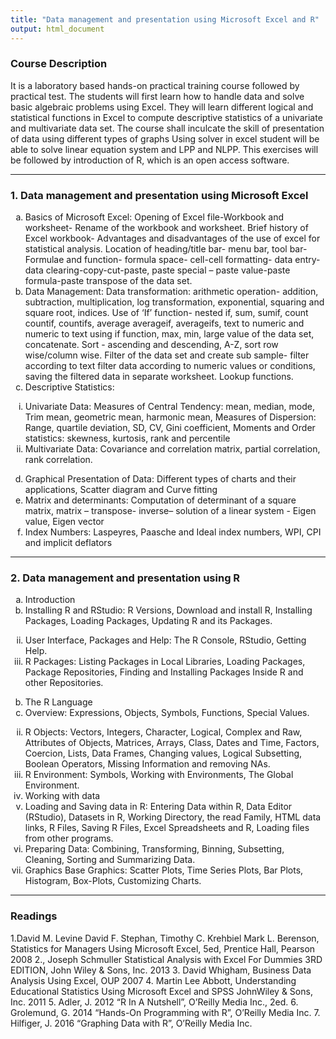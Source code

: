```yaml
---
title: "Data management and presentation using Microsoft Excel and R"
output: html_document
---
```


### Course Description
It is a laboratory based hands-on practical training course followed by practical test. The students will first learn how to handle data and solve basic algebraic problems using Excel. They will learn different logical and statistical functions in Excel to compute descriptive statistics of a univariate and multivariate data set. The course shall inculcate the skill of presentation of data using different types of graphs Using solver in excel student will be able to solve linear equation system and LPP and NLPP. This exercises will be followed by
introduction of R, which is an open access software.

---

### 1. Data management and presentation using Microsoft Excel
a. Basics of Microsoft Excel: Opening of Excel file-Workbook and worksheet- Rename of the workbook and worksheet. Brief history of Excel workbook- Advantages and disadvantages of the use of excel for statistical analysis. Location of heading/title bar- menu bar, tool bar- Formulae and function- formula space- cell-cell formatting- data entry-data clearing-copy-cut-paste, paste special – paste value-paste formula-paste transpose of the data set.
b. Data Management: Data transformation: arithmetic operation- addition, subtraction, multiplication, log transformation, exponential, squaring and square root, indices. Use of ‘If’ function- nested if, sum, sumif, count countif, countifs, average averageif, averageifs, text to numeric and numeric to text using if function, max, min, large value of the data set, concatenate. Sort - ascending and descending, A-Z, sort row wise/column wise. Filter of the data set and create sub sample- filter according to text filter data according to
numeric values or conditions, saving the filtered data in separate worksheet. Lookup functions.
c. Descriptive Statistics:
(i) Univariate Data:
Measures of Central Tendency: mean, median, mode, Trim mean, geometric mean, harmonic mean,
Measures of Dispersion: Range, quartile deviation, SD, CV, Gini coefficient,
Moments and Order statistics: skewness, kurtosis, rank and percentile
(ii) Multivariate Data: Covariance and correlation matrix, partial correlation, rank correlation.
d. Graphical Presentation of Data: Different types of charts and their applications, Scatter diagram and Curve fitting
e. Matrix and determinants: Computation of determinant of a square matrix, matrix – transpose- inverse– solution of a linear system - Eigen value, Eigen vector 
f. Index Numbers: Laspeyres, Paasche and Ideal index numbers, WPI, CPI and implicit deflators

---


### 2. Data management and presentation using R
a. Introduction
i. Installing R and RStudio: R Versions, Download and install R, Installing Packages, Loading Packages, Updating R and its Packages.
ii. User Interface, Packages and Help: The R Console, RStudio, Getting Help.
iii. R Packages: Listing Packages in Local Libraries, Loading Packages, Package Repositories,
Finding and Installing Packages Inside R and other Repositories.
b. The R Language
i. Overview: Expressions, Objects, Symbols, Functions, Special Values.
ii. R Objects: Vectors, Integers, Character, Logical, Complex and Raw, Attributes of Objects,
Matrices, Arrays, Class, Dates and Time, Factors, Coercion, Lists, Data Frames, Changing values,
Logical Subsetting, Boolean Operators, Missing Information and removing NAs.
iii. R Environment: Symbols, Working with Environments, The Global Environment.
c. Working with data
i. Loading and Saving data in R: Entering Data within R, Data Editor (RStudio), Datasets in R,
Working Directory, the read Family, HTML data links, R Files, Saving R Files, Excel Spreadsheets and R, Loading files from other programs.
ii. Preparing Data: Combining, Transforming, Binning, Subsetting, Cleaning, Sorting and Summarizing Data.
d. Graphics
Base Graphics: Scatter Plots, Time Series Plots, Bar Plots, Histogram, Box-Plots, Customizing Charts.

---

### Readings
1.David M. Levine David F. Stephan, Timothy C. Krehbiel Mark L. Berenson, Statistics for Managers Using Microsoft Excel, 5ed, Prentice Hall, Pearson 2008
2., Joseph Schmuller Statistical Analysis with Excel For Dummies 3RD EDITION, John Wiley & Sons, Inc. 2013
3. David Whigham, Business Data Analysis Using Excel, OUP 2007
4. Martin Lee Abbott, Understanding Educational Statistics Using Microsoft Excel and SPSS JohnWiley & Sons, Inc. 2011
5. Adler, J. 2012 “R In A Nutshell”, O’Reilly Media Inc., 2ed.
6. Grolemund, G. 2014 “Hands-On Programming with R”, O’Reilly Media Inc.
7. Hilfiger, J. 2016 “Graphing Data with R”, O’Reilly Media Inc.